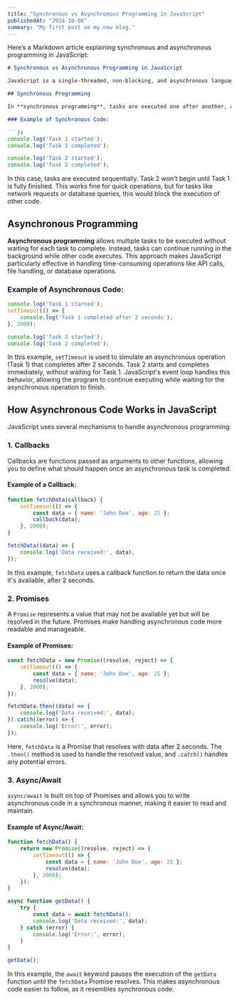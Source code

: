 ```yaml
---
title: "Synchronous vs Asynchronous Programming in JavaScript"
publishedAt: "2024-10-06"
summary: "My first post on my new blog."
---
```


Here’s a Markdown article explaining synchronous and asynchronous programming in JavaScript:

```markdown
# Synchronous vs Asynchronous Programming in JavaScript

JavaScript is a single-threaded, non-blocking, and asynchronous language. It handles tasks synchronously by default but supports asynchronous operations through specific mechanisms. Understanding the difference between these two paradigms is crucial for building efficient and responsive web applications.

## Synchronous Programming

In **synchronous programming**, tasks are executed one after another, and each task must complete before the next one begins. This ensures that code runs in a specific, predictable order. However, this can lead to performance bottlenecks if tasks take a long time to complete, such as when reading files or fetching data from an API.

### Example of Synchronous Code:

```js
console.log('Task 1 started');
console.log('Task 1 completed');

console.log('Task 2 started');
console.log('Task 2 completed');
```

In this case, tasks are executed sequentially. Task 2 won't begin until Task 1 is fully finished. This works fine for quick operations, but for tasks like network requests or database queries, this would block the execution of other code.

## Asynchronous Programming

**Asynchronous programming** allows multiple tasks to be executed without waiting for each task to complete. Instead, tasks can continue running in the background while other code executes. This approach makes JavaScript particularly effective in handling time-consuming operations like API calls, file handling, or database operations.

### Example of Asynchronous Code:

```js
console.log('Task 1 started');
setTimeout(() => {
    console.log('Task 1 completed after 2 seconds');
}, 2000);

console.log('Task 2 started');
console.log('Task 2 completed');
```

In this example, `setTimeout` is used to simulate an asynchronous operation (Task 1) that completes after 2 seconds. Task 2 starts and completes immediately, without waiting for Task 1. JavaScript's event loop handles this behavior, allowing the program to continue executing while waiting for the asynchronous operation to finish.

## How Asynchronous Code Works in JavaScript

JavaScript uses several mechanisms to handle asynchronous programming:

### 1. **Callbacks**

Callbacks are functions passed as arguments to other functions, allowing you to define what should happen once an asynchronous task is completed.

#### Example of a Callback:

```js
function fetchData(callback) {
    setTimeout(() => {
        const data = { name: 'John Doe', age: 25 };
        callback(data);
    }, 2000);
}

fetchData((data) => {
    console.log('Data received:', data);
});
```

In this example, `fetchData` uses a callback function to return the data once it's available, after 2 seconds.

### 2. **Promises**

A `Promise` represents a value that may not be available yet but will be resolved in the future. Promises make handling asynchronous code more readable and manageable.

#### Example of Promises:

```js
const fetchData = new Promise((resolve, reject) => {
    setTimeout(() => {
        const data = { name: 'John Doe', age: 25 };
        resolve(data);
    }, 2000);
});

fetchData.then((data) => {
    console.log('Data received:', data);
}).catch((error) => {
    console.log('Error:', error);
});
```

Here, `fetchData` is a Promise that resolves with data after 2 seconds. The `.then()` method is used to handle the resolved value, and `.catch()` handles any potential errors.

### 3. **Async/Await**

`async/await` is built on top of Promises and allows you to write asynchronous code in a synchronous manner, making it easier to read and maintain.

#### Example of Async/Await:

```js
function fetchData() {
    return new Promise((resolve, reject) => {
        setTimeout(() => {
            const data = { name: 'John Doe', age: 25 };
            resolve(data);
        }, 2000);
    });
}

async function getData() {
    try {
        const data = await fetchData();
        console.log('Data received:', data);
    } catch (error) {
        console.log('Error:', error);
    }
}

getData();
```

In this example, the `await` keyword pauses the execution of the `getData` function until the `fetchData` Promise resolves. This makes asynchronous code easier to follow, as it resembles synchronous code.

